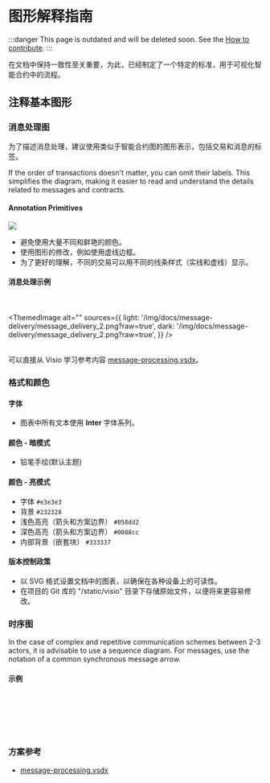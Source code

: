 

# 图形解释指南

:::danger
This page is outdated and will be deleted soon.
See the [How to contribute](/v3/contribute/).
:::

在文档中保持一致性至关重要，为此，已经制定了一个特定的标准，用于可视化智能合约中的流程。

## 注释基本图形

### 消息处理图

为了描述消息处理，建议使用类似于智能合约图的图形表示，包括交易和消息的标签。

If the order of transactions doesn't matter, you can omit their labels. This simplifies the diagram, making it easier to read and understand the details related to messages and contracts.

#### Annotation Primitives

![](/img/docs/scheme-templates/message-processing-graphs/dashed_rectgl_for_optional_message.svg?raw=true)

- 避免使用大量不同和鲜艳的颜色。
- 使用图形的修改，例如使用虚线边框。
- 为了更好的理解，不同的交易可以用不同的线条样式（实线和虚线）显示。

#### 消息处理示例

<br></br>
<ThemedImage
  alt=""
  sources={{
    light: '/img/docs/message-delivery/message_delivery_2.png?raw=true',
    dark: '/img/docs/message-delivery/message_delivery_2.png?raw=true',
  }}
/>
<br></br>

可以直接从 Visio 学习参考内容 [message-processing.vsdx](/static/schemes-visio/message-processing.vsdx)。

### 格式和颜色

#### 字体

- 图表中所有文本使用 **Inter** 字体系列。

#### 颜色 - 暗模式

- 铅笔手绘(默认主题)

#### 颜色 - 亮模式

- 字体 `#e3e3e3`
- 背景 `#232328`
- 浅色高亮（箭头和方案边界） `#058dd2`
- 深色高亮（箭头和方案边界） `#0088cc`
- 内部背景（嵌套块） `#333337`

#### 版本控制政策

- 以 SVG 格式设置文档中的图表，以确保在各种设备上的可读性。
- 在项目的 Git 库的 "/static/visio" 目录下存储原始文件，以便将来更容易修改。

### 时序图

In the case of complex and repetitive communication schemes between 2-3 actors, it is advisable to use a sequence diagram. For messages, use the notation of a common synchronous message arrow.

#### 示例

<br></br>
<div class="text--center">
<ThemedImage
  alt=""
  sources={{
    light: '/img/docs/message-delivery/message_delivery_7.png?raw=true',
    dark: '/img/docs/message-delivery/message_delivery_7.png?raw=true',
  }}
/>
</div>
<br></br>

### 方案参考

- [message-processing.vsdx](/schemes-visio/message_processing.vsdx)

<Feedback />

